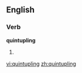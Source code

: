 
==English==

===Verb===
'''quintupling'''

# {{present participle of|[[quintuple]]}}

[[vi:quintupling]]
[[zh:quintupling]]